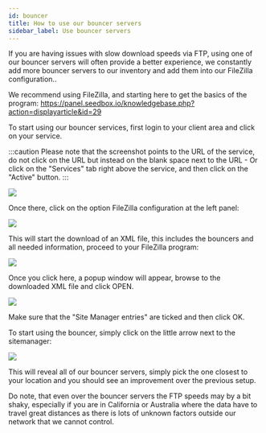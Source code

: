 ```yaml
---
id: bouncer
title: How to use our bouncer servers
sidebar_label: Use bouncer servers
---
```

If you are having issues with slow download speeds via FTP, using one of our bouncer servers will often provide a better experience, we constantly add more bouncer servers to our inventory and add them into our FileZilla configuration..

We recommend using FileZilla, and starting here to get the basics of the program: https://panel.seedbox.io/knowledgebase.php?action=displayarticle&id=29

To start using our bouncer services, first login to your client area and click on your service.

:::caution
Please note that the screenshot points to the URL of the service, do not click on the URL but instead on the blank space next to the URL - Or click on the "Services" tab right above the service, and then click on the "Active" button.
:::

![](http://i.imgur.com/RmoPc8Y.png)


Once there, click on the option FileZilla configuration at the left panel:

![](http://i.imgur.com/D4hDVGG.png)

This will start the download of an XML file, this includes the bouncers and all needed information, proceed to your FileZilla program:

![](http://i.imgur.com/iVwwvnM.png)

Once you click here, a popup window will appear, browse to the downloaded XML file and click OPEN.

![](http://i.imgur.com/UdGjReB.png)

Make sure that the "Site Manager entries" are ticked and then click OK.

To start using the bouncer, simply click on the little arrow next to the sitemanager:

![](http://i.imgur.com/c1y2Zt9.png)

This will reveal all of our bouncer servers, simply pick the one closest to your location and you should see an improvement over the previous setup.

Do note, that even over the bouncer servers the FTP speeds may by a bit shaky, especially if you are in California or Australia where the data have to travel great distances as there is lots of unknown factors outside our network that we cannot control.
